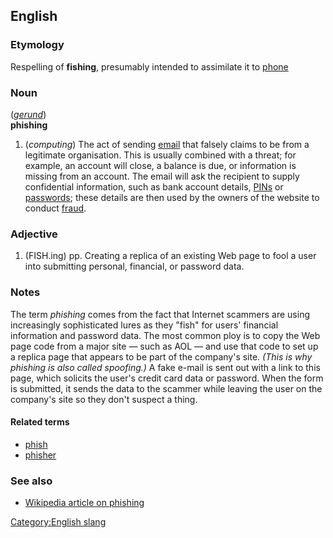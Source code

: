 ==English==
===Etymology===
Respelling of '''fishing''', presumably intended to assimilate it to [[phone]] <!--I presume -- [[User:Paul G|Paul G]] 09:36, 16 Apr 2004 (UTC) -->

===Noun===
(''[[gerund]]'')<br>
'''phishing'''

# (''computing'') The act of sending [[email]] that falsely claims to be from a legitimate organisation.  This is usually combined with a threat; for example, an account will close, a balance is due, or information is missing from an account.  The email will ask the recipient to supply confidential information, such as bank account details, [[PIN]]s or [[password]]s; these details are then used by the owners of the website to conduct [[fraud]].

===Adjective===
# (FISH.ing) pp. Creating a replica of an existing Web page to fool a user into submitting personal, financial, or password data. 


===Notes===
The term ''phishing'' comes from the fact that Internet scammers are using increasingly sophisticated lures as they "fish" for users' financial information and password data. The most common ploy is to copy the Web page code from a major site — such as AOL — and use that code to set up a replica page that appears to be part of the company's site. ''(This is why phishing is also called spoofing.)'' A fake e-mail is sent out with a link to this page, which solicits the user's credit card data or password. When the form is submitted, it sends the data to the scammer while leaving the user on the company's site so they don't suspect a thing.


====Related terms====
*[[phish]]
*[[phisher]]

===See also===
*[[w:Phishing|Wikipedia article on phishing]]

<!-- This advice is useful but does not add to the definition and so does not belong in Wiktionary, in my opinion.  I am replacing it with a link to the Wikipedia page, which includes similar information -- [[User:Paul G|Paul G]] 09:36, 16 Apr 2004 (UTC)

Phishing is the term coined by hackers who imitate legitimate companies in e-mails to entice people to share passwords or credit-card numbers. Recent victims include Charlotte's Bank of America, Best Buy and eBay, where people were directed to Web pages that looked nearly identical to the companies' sites.

These attacks have been documented against many major corporations.  It's better to err on the side of caution.  Don't trust websites and phone numbers provided in the email or webpage, as they can easily be [[spoofed]].  These emails can be the result of [[criminal]]s and [[virus]]es.

Find a previous printed statement, or contact by alternate means.  To confirm the details in the email, and ask someone in person, or over the phone (use a well established contact number).  Research the company to see what their policies and guidelines are regarding notices of that nature.  Forward a copy (if they agree) to their customer service division with complete headers.  You can also search the internet for keywords in the email to see if others have reported it.
-->

[[Category:English slang]]